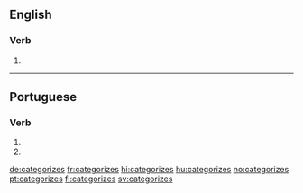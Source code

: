 ==English==

===Verb===
{{head|en|verb form}}

# {{en-third-person singular of|categorize}}

----

==Portuguese==

===Verb===
{{pt-verb-form}}

# {{inflection of|categorizar||2|s|pres|subj|lang=pt}}
# {{inflection of|categorizar||2|s|negative|impr|lang=pt}}

[[de:categorizes]]
[[fr:categorizes]]
[[hi:categorizes]]
[[hu:categorizes]]
[[no:categorizes]]
[[pt:categorizes]]
[[fi:categorizes]]
[[sv:categorizes]]